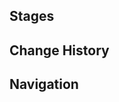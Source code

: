 {{Description|Certified Player Orban, a master craftsman who is usually buried in researching techniques to smith new weapons. It seems he only indulges in other activities when he reaches a bottleneck and needs to distract himself, and Genius Invokation TCG happens to be his first choice when he needs to adjust his state of mind. Sometimes, it even provides inspiration for creating new weapons...|[[Map]] description}}
{{Genius Invokation TCG Character Stages Intro}}

==Stages==
{{Genius Invokation TCG Stages/Detailed|Orban}}

==Change History==
{{Change History|4.3}}

==Navigation==
{{Genius Invokation TCG Stages Navbox}}